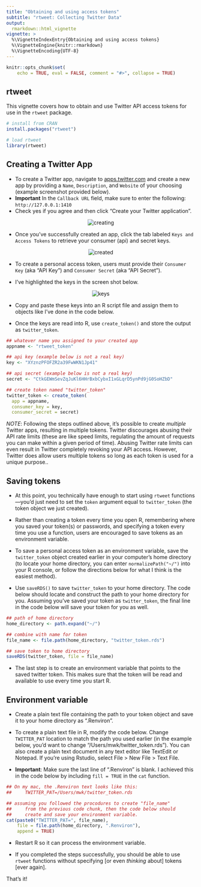 ```yaml
---
title: "Obtaining and using access tokens"
subtitle: "rtweet: Collecting Twitter Data"
output:
  rmarkdown::html_vignette
vignette: >
  %\VignetteIndexEntry{Obtaining and using access tokens}
  %\VignetteEngine{knitr::rmarkdown}
  %\VignetteEncoding{UTF-8}
---
```


```r
knitr::opts_chunk$set(
    echo = TRUE, eval = FALSE, comment = "#>", collapse = TRUE)
```

## rtweet

This vignette covers how to obtain and use Twitter API access tokens
for use in the `rtweet` package.

```r
# install from CRAN
install.packages("rtweet")

# load rtweet
library(rtweet)
```

## Creating a Twitter App

- To create a Twitter app, navigate to [apps.twitter.com](https://apps.twitter.com/)
and create a new app by providing a `Name`, `Description`, and
`Website` of your choosing (example screenshot provided below).
- **Important** In the `Callback URL` field, make sure to enter the
  following: `http://127.0.0.1:1410`
- Check yes if you agree and then click "Create your Twitter application".

<p align="center">
<img src="files/creating.png" alt="creating">
</p>

- Once you've successfully created an app, click the tab labeled
  `Keys and Access Tokens` to retrieve your consumer (api) and secret
  keys.

<p align="center">
<img src="files/created.png" alt="created">
</p>

- To create a personal access token, users must provide their
  `Consumer Key` (aka "API Key") and `Consumer Secret` (aka "API
  Secret").

- I've highlighted the keys in the screen shot below.

<p align="center">
<img src="files/keys.png" alt="keys">
</p>

- Copy and paste these keys into an R script file and assign them to
  objects like I've done in the code below.

- Once the keys are read into R, use `create_token()` and store
  the output as `twitter_token`.

```r
## whatever name you assigned to your created app
appname <- "rtweet_token"

## api key (example below is not a real key)
key <- "XYznzPFOFZR2a39FwWKN1Jp41"

## api secret (example below is not a real key)
secret <- "CtkGEWmSevZqJuKl6HHrBxbCybxI1xGLqrD5ynPd9jG0SoHZbD"

## create token named "twitter_token"
twitter_token <- create_token(
  app = appname,
  consumer_key = key,
  consumer_secret = secret)
```

*NOTE*: Following the steps outlined above, it's possible to create *multiple*
Twitter apps, resulting in multiple tokens. Twitter discourages
abusing their API rate limits (these are like speed limits,
regulating the amount of requests you can make within a given period
of time). Abusing Twitter rate limits can even result in Twitter
completely revoking your API access. However, Twitter does allow users
multiple tokens so long as each token is used for a unique purpose..

## Saving tokens

- At this point, you technically have enough to start using `rtweet`
functions---you'd just need to set the `token` argument equal to `twitter_token`
(the token object we just created).

- Rather than creating a token every time you open R, remembering
where you saved your token(s) or passwords, and specifying a token
every time you use a function, users are encouraged to save tokens as
an environment variable.

- To save a personal access token as an environment variable, save the
`twitter_token` object created earlier in your computer's home
directory (to locate your home directory, you can enter
`normalizePath("~/")` into your R console, or follow the directions
below for what I think is the easiest method).

- Use `saveRDS()` to save `twitter_token` to your home directory. The
  code below should locate and construct the path to your home
  directory for you. Assuming you've saved your token as
  `twitter_token`, the final line in the code below will save your
  token for you as well.

```r
## path of home directory
home_directory <- path.expand("~/")

## combine with name for token
file_name <- file.path(home_directory, "twitter_token.rds")

## save token to home directory
saveRDS(twitter_token, file = file_name)
```

- The last step is to create an environment variable that points to
the saved twitter token. This makes sure that the token will be read
and available to use every time you start R.

## Environment variable

- Create a plain text file containing the path to your token object
and save it to your home directory as ".Renviron".

- To create a plain text file in R, modify the code below. Change
`TWITTER_PAT` location to match the path you used earlier (in the
example below, you'd want to change "/Users/mwk/twitter_token.rds").
You can also create a plain text document in any text editor like
TextEdit or Notepad. If you're using Rstudio, select File >
New File > Text File.

- **Important**: Make sure the last line of ".Renviron" is blank. I
achieved this in the code below by including `fill = TRUE` in the
`cat` function.

```r
## On my mac, the .Renviron text looks like this:
##     TWITTER_PAT=/Users/mwk/twitter_token.rds

## assuming you followed the procodures to create "file_name"
##     from the previous code chunk, then the code below should
##     create and save your environment variable.
cat(paste0("TWITTER_PAT=", file_name),
    file = file.path(home_directory, ".Renviron"),
    append = TRUE)
```

- Restart R so it can process the environment variable.

- If you completed the steps successfully, you should be able to use
`rtweet` functions without specifying [or even *thinking* about]
tokens [ever again].

That's it!
